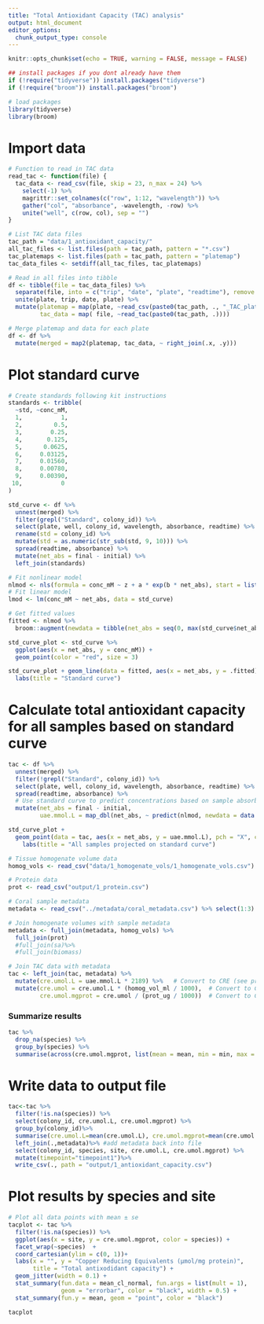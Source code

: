 ```yaml
---
title: "Total Antioxidant Capacity (TAC) analysis"
output: html_document
editor_options: 
  chunk_output_type: console
---
```


```r
knitr::opts_chunk$set(echo = TRUE, warning = FALSE, message = FALSE)

## install packages if you dont already have them
if (!require("tidyverse")) install.packages("tidyverse")
if (!require("broom")) install.packages("broom")

# load packages
library(tidyverse)
library(broom)
```

# Import data
```r
# Function to read in TAC data
read_tac <- function(file) {
  tac_data <- read_csv(file, skip = 23, n_max = 24) %>%
    select(-1) %>%
    magrittr::set_colnames(c("row", 1:12, "wavelength")) %>%
    gather("col", "absorbance", -wavelength, -row) %>%
    unite("well", c(row, col), sep = "")
}

# List TAC data files
tac_path = "data/1_antioxidant_capacity/"                                                 # Path to TAC data directory
all_tac_files <- list.files(path = tac_path, pattern = "*.csv")          # List all files in directory
tac_platemaps <- list.files(path = tac_path, pattern = "platemap")       # List platemap files
tac_data_files <- setdiff(all_tac_files, tac_platemaps)                  # List data files

# Read in all files into tibble
df <- tibble(file = tac_data_files) %>%
  separate(file, into = c("trip", "date", "plate", "readtime"), remove = FALSE) %>%
  unite(plate, trip, date, plate) %>%
  mutate(platemap = map(plate, ~read_csv(paste0(tac_path, ., "_TAC_platemap.csv"))),
         tac_data = map( file, ~read_tac(paste0(tac_path, .))))

# Merge platemap and data for each plate
df <- df %>%
  mutate(merged = map2(platemap, tac_data, ~ right_join(.x, .y)))
```

# Plot standard curve
```r
# Create standards following kit instructions
standards <- tribble(
  ~std, ~conc_mM,
  1,           1,
  2,         0.5,
  3,        0.25,
  4,       0.125,
  5,      0.0625,
  6,     0.03125,
  7,     0.01560,
  8,     0.00780,
  9,     0.00390,
 10,           0
)

std_curve <- df %>%
  unnest(merged) %>%
  filter(grepl("Standard", colony_id)) %>%
  select(plate, well, colony_id, wavelength, absorbance, readtime) %>%
  rename(std = colony_id) %>%
  mutate(std = as.numeric(str_sub(std, 9, 10))) %>%
  spread(readtime, absorbance) %>%
  mutate(net_abs = final - initial) %>%
  left_join(standards)

# Fit nonlinear model
nlmod <- nls(formula = conc_mM ~ z + a * exp(b * net_abs), start = list(z = 0, a = 1, b = 1), data = std_curve)
# Fit linear model
lmod <- lm(conc_mM ~ net_abs, data = std_curve)

# Get fitted values
fitted <- nlmod %>% 
  broom::augment(newdata = tibble(net_abs = seq(0, max(std_curve$net_abs), 0.005)))

std_curve_plot <- std_curve %>%
  ggplot(aes(x = net_abs, y = conc_mM)) +
  geom_point(color = "red", size = 3)

std_curve_plot + geom_line(data = fitted, aes(x = net_abs, y = .fitted)) +
  labs(title = "Standard curve")
```

# Calculate total antioxidant capacity for all samples based on standard curve
```r
tac <- df %>%
  unnest(merged) %>%
  filter(!grepl("Standard", colony_id)) %>%
  select(plate, well, colony_id, wavelength, absorbance, readtime) %>%
  spread(readtime, absorbance) %>%
  # Use standard curve to predict concentrations based on sample absorbance values
  mutate(net_abs = final - initial,
         uae.mmol.L = map_dbl(net_abs, ~ predict(nlmod, newdata = data.frame(net_abs = .))))

std_curve_plot +
  geom_point(data = tac, aes(x = net_abs, y = uae.mmol.L), pch = "X", cex = 3, alpha = 0.3) +
    labs(title = "All samples projected on standard curve")
```


```r
# Tissue homogenate volume data
homog_vols <- read_csv("data/1_homogenate_vols/1_homogenate_vols.csv") %>% select(1:2)

# Protein data
prot <- read_csv("output/1_protein.csv")

# Coral sample metadata
metadata <- read_csv("../metadata/coral_metadata.csv") %>% select(1:3)

# Join homogenate volumes with sample metadata
metadata <- full_join(metadata, homog_vols) %>%
  full_join(prot)
  #full_join(sa)%>%
  #full_join(biomass)

# Join TAC data with metadata
tac <- left_join(tac, metadata) %>%
  mutate(cre.umol.L = uae.mmol.L * 2189) %>%   # Convert to CRE (see product manual) per unit sample volume
  mutate(cre.umol = cre.umol.L * (homog_vol_ml / 1000),  # Convert to CRE per coral by multiplying by homog. vol.
         cre.umol.mgprot = cre.umol / (prot_ug / 1000))  # Convert to CRE per mg protein by dividing by total protein

```

### Summarize results
```r
tac %>% 
  drop_na(species) %>%
  group_by(species) %>%
  summarise(across(cre.umol.mgprot, list(mean = mean, min = min, max = max), na.rm = TRUE))
```

# Write data to output file
```r
tac<-tac %>%
  filter(!is.na(species)) %>%
  select(colony_id, cre.umol.L, cre.umol.mgprot) %>%
  group_by(colony_id)%>%
  summarise(cre.umol.L=mean(cre.umol.L), cre.umol.mgprot=mean(cre.umol.mgprot)) %>% #average values by colony 
  left_join(.,metadata)%>% #add metadata back into file
  select(colony_id, species, site, cre.umol.L, cre.umol.mgprot) %>%
  mutate(timepoint="timepoint1")%>%
  write_csv(., path = "output/1_antioxidant_capacity.csv")
```

# Plot results by species and site
```r
# Plot all data points with mean ± se
tacplot <- tac %>%
  filter(!is.na(species)) %>%
  ggplot(aes(x = site, y = cre.umol.mgprot, color = species)) +
  facet_wrap(~species)  +
  coord_cartesian(ylim = c(0, 1))+
  labs(x = "", y = "Copper Reducing Equivalents (µmol/mg protein)",
       title = "Total antixodidant capacity") +
  geom_jitter(width = 0.1) +                                            # Plot all points
  stat_summary(fun.data = mean_cl_normal, fun.args = list(mult = 1),    # Plot standard error
               geom = "errorbar", color = "black", width = 0.5) +
  stat_summary(fun.y = mean, geom = "point", color = "black")           # Plot mean

tacplot
```



